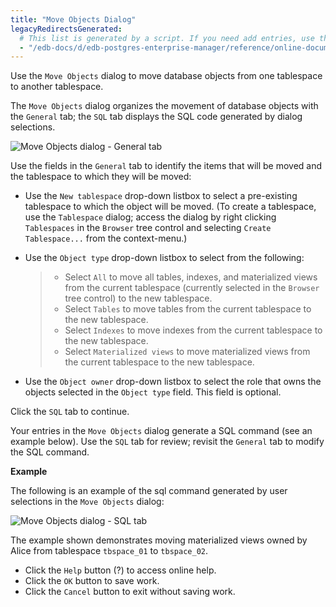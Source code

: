 ```yaml
---
title: "Move Objects Dialog"
legacyRedirectsGenerated:
  # This list is generated by a script. If you need add entries, use the `legacyRedirects` key.
  - "/edb-docs/d/edb-postgres-enterprise-manager/reference/online-documentation/8.0/move_objects.html"
---
```


<div id="move_objects" class="registered_link"></div>

Use the `Move Objects` dialog to move database objects from one tablespace to another tablespace.

The `Move Objects` dialog organizes the movement of database objects with the `General` tab; the `SQL` tab displays the SQL code generated by dialog selections.

![Move Objects dialog - General tab](../../images/move_objects_general.png)

Use the fields in the `General` tab to identify the items that will be moved and the tablespace to which they will be moved:

-   Use the `New tablespace` drop-down listbox to select a pre-existing tablespace to which the object will be moved. (To create a tablespace, use the `Tablespace` dialog; access the dialog by right clicking `Tablespaces` in the `Browser` tree control and selecting `Create Tablespace...` from the context-menu.)

-   Use the `Object type` drop-down listbox to select from the following:

    > -   Select `All` to move all tables, indexes, and materialized views from the current tablespace (currently selected in the `Browser` tree control) to the new tablespace.
    > -   Select `Tables` to move tables from the current tablespace to the new tablespace.
    > -   Select `Indexes` to move indexes from the current tablespace to the new tablespace.
    > -   Select `Materialized views` to move materialized views from the current tablespace to the new tablespace.

-   Use the `Object owner` drop-down listbox to select the role that owns the objects selected in the `Object type` field. This field is optional.

Click the `SQL` tab to continue.

Your entries in the `Move Objects` dialog generate a SQL command (see an example below). Use the `SQL` tab for review; revisit the `General` tab to modify the SQL command.

**Example**

The following is an example of the sql command generated by user selections in the `Move Objects` dialog:

![Move Objects dialog - SQL tab](../../images/move_objects_sql.png)

The example shown demonstrates moving materialized views owned by Alice from tablespace `tbspace_01` to `tbspace_02`.

-   Click the `Help` button (?) to access online help.
-   Click the `OK` button to save work.
-   Click the `Cancel` button to exit without saving work.
